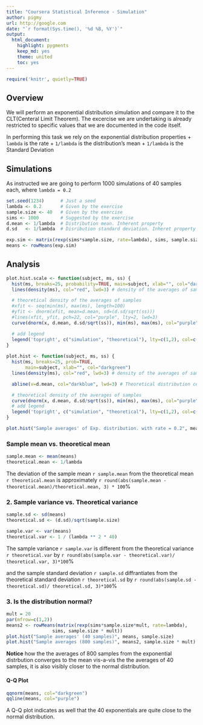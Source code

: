```yaml
---
title: "Coursera Statistical Inference - Simulation"
author: pigmy
url: http://google.com
date: "`r format(Sys.time(), '%d %B, %Y')`"
output:
  html_document:
    highlight: pygments
    keep_md: yes
    theme: united
    toc: yes
---
```


```r
require('knitr', quietly=TRUE)
```

## Overview
We will perform an exponential distribution simulation and 
compare it to the CLT(Centeral Limit Theorem). The excercise we are 
undertaking is already restricted to specific values that we are 
documented in the code itself.

In performing this task we rely on the exponential distribution properties
+ `lambda` is the rate 
+ `1/lambda` is the distribution's mean
+ `1/lambda` is the Standard Deviation

## Simulations
As instructed we are going to perform 1000 simulations of 40 samples each, where `lambda = 0.2`

```r
set.seed(1234)      # Just a seed 
lambda <- 0.2       # Given by the exercise
sample.size <- 40   # Given by the exercise
sims <- 1000        # Suggested by the exercise
d.mean <- 1/lambda  # Distribution mean. Inherent property
d.sd   <- 1/lambda  # Disribution standard deviation. Inheret property

exp.sim <- matrix(rexp(sims*sample.size, rate=lambda), sims, sample.size)
means <- rowMeans(exp.sim)
```  
  
## Analysis
```r
plot.hist.scale <- function(subject, ms, ss) {
  hist(ms, breaks=25, probability=TRUE, main=subject, xlab="", col="darkgreen")
  lines(density(ms), col="red", lwd=3) # density of the averages of samples

  # theoretical density of the averages of samples
  #xfit <- seq(min(ms), max(ms), length=100)
  #yfit <- dnorm(xfit, mean=d.mean, sd=(d.sd/sqrt(ss)))
  #lines(xfit, yfit, pch=22, col="purple", lty=2, lwd=3)
  curve(dnorm(x, d.mean, d.sd/sqrt(ss)), min(ms), max(ms), col="purple", add=T, lty=2, lwd=3)

  # add legend
  legend('topright', c("simulation", "theoretical"), lty=c(1,2), col=c("red", "purple"))
}  
  
plot.hist <- function(subject, ms, ss) {
  hist(ms, breaks=25, prob=TRUE,
       main=subject, xlab="", col="darkgreen")
  lines(density(ms), col="red", lwd=3) # density of the averages of samples

  abline(v=d.mean, col="darkblue", lwd=3) # Theoretical distribution center

  # theoretical density of the averages of samples
  curve(dnorm(x, d.mean, d.sd/sqrt(ss)), min(ms), max(ms), col="purple", add=T, lty=2, lwd=3)
  # add legend
  legend('topright', c("simulation", "theoretical"), lty=c(1,2), col=c("red", "purple"))
}
```

```r
plot.hist("Sample averages' of Exp. distribution. with rate = 0.2", means, sample.size)
``` 

### Sample mean vs. theoretical mean
```r
sample.mean <- mean(means)
theoretical.mean <- 1/lambda
```  
The deviation of the sample mean ```r sample.mean``` from the theoretical
mean ```r theoretical.mean``` is approximately 
```r round(abs(sample.mean - theoretical.mean)/theoretical.mean, 3) * 100```% 
      
### 2. Sample variance vs. Theoretical variance  
  
```r
sample.sd <- sd(means)
theoretical.sd <- (d.sd)/sqrt(sample.size)

sample.var <- var(means)
theoretical.var <- 1 / (lambda ** 2 * 40)
```  
The sample variance ```r sample.var``` is different from the theoretical variance ```r theoretical.var``` by 
```r round(abs(sample.var - theoretical.var)/ theoretical.var, 3)*100```%

and the sample standard deviation ```r sample.sd``` diffrantiates from the 
theoretical standard deviation ```r theoretical.sd``` by 
```r round(abs(sample.sd - theoretical.sd)/ theoretical.sd, 3)*100```%
  
### 3. Is the distribution normal?  

```r
mult = 20
par(mfrow=c(1,2))
means2 <- rowMeans(matrix(rexp(sims*sample.size*mult, rate=lambda), 
                 sims, sample.size * mult))
plot.hist("Sample averages' (40 samples)", means, sample.size)
plot.hist("Sample averages (800 samples)", means2, sample.size * mult)
```
**Notice** how the the averages of 800 samples from the exponential distrbution converges to the mean vis-a-vis the the averages of 40 samples, it is also visibly
closer to the normal distribution. 

#### Q-Q Plot 

```r
qqnorm(means, col="darkgreen")
qqline(means, col="purple")
```  

A Q-Q plot indicates as well that the 40 exponentials are quite close to the normal distribution.